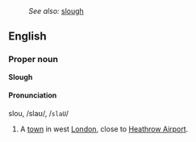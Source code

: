 :''See also:'' [[slough]]
==English==
===Proper noun===
'''Slough'''

====Pronunciation====
slou, /slaʊ/, /<tt>slaU</tt>/

#A [[town]] in west [[London]], close to [[Heathrow Airport]].